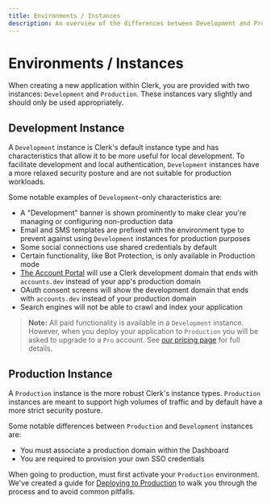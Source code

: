 ```yaml
---
title: Environments / Instances
description: An overview of the differences between Development and Production instances
---
```


# Environments / Instances
When creating a new application within Clerk, you are provided with two instances: `Development` and `Production`.  These instances vary slightly and should only be used appropriately.

## Development Instance
A `Development` instance is Clerk's default instance type and has characteristics that allow it to be more useful for local development. To facilitate development and local authentication, `Development` instances have a more relaxed security posture and are not suitable for production workloads.

Some notable examples of `Development`-only characteristics are: 
- A "Development" banner is shown prominently to make clear you're managing or configuring non-production data
- Email and SMS templates are prefixed with the environment type to prevent against using `Development` instances for production purposes
- Some social connections use shared credentials by default 
- Certain functionality, like Bot Protection, is only available in Production mode
- [The Account Portal](/docs/account-portal/overview) will use a Clerk development domain that ends with `accounts.dev` instead of your app's production domain
- OAuth consent screens will show the development domain that ends with `accounts.dev` instead of your production domain
- Search engines will not be able to crawl and index your application

> **Note:** All paid functionality is available in a `Development` instance. However, when you deploy your application to `Production` you will be asked to upgrade to a `Pro` account. See [our pricing page](/pricing) for full details.

## Production Instance
A `Production` instance is the more robust Clerk's instance types. `Production` instances are meant to support high volumes of traffic and by default have a more strict security posture.

Some notable differences between `Production` and `Development` instances are: 
- You must associate a production domain within the Dashboard
- You are required to provision your own SSO credentials 

When going to production, must first activate your `Production` environment. We've created a guide for [Deploying to Production](/docs/deployments/overview#deploying-to-production) to walk you through the process and to avoid common pitfalls.
